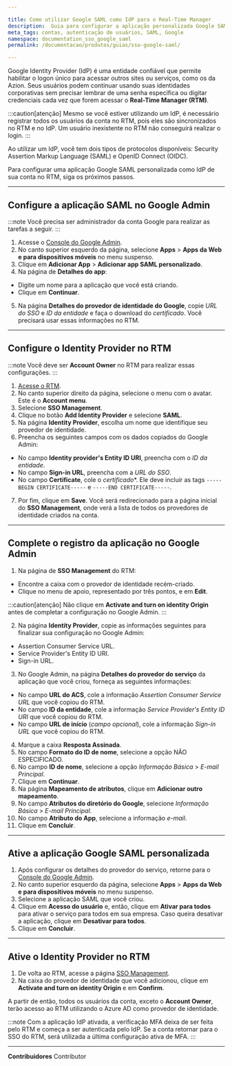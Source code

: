 ```yaml
---

title: Como utilizar Google SAML como IdP para o Real-Time Manager
description:  Guia para configurar a aplicação personalizada Google SAML como um IdP para o Real-Time Manager.
meta_tags: contas, autenticação de usuários, SAML, Google
namespace: documentation_sso_google_saml
permalink: /documentacao/produtos/guias/sso-google-saml/

---
```


Google Identity Provider (IdP) é uma entidade confiável que permite habilitar o logon único para acessar outros sites ou serviços, como os da Azion. Seus usuários podem continuar usando suas identidades corporativas sem precisar lembrar de uma senha específica ou digitar credenciais cada vez que forem acessar o **Real-Time Manager (RTM)**. 

:::caution[atenção]
Mesmo se você estiver utilizando um IdP, é necessário registrar todos os usuários da conta no RTM, pois eles são sincronizados no RTM e no IdP. Um usuário inexistente no RTM não conseguirá realizar o login. 
:::

Ao utilizar um IdP, você tem dois tipos de protocolos disponíveis: Security Assertion Markup Language (SAML) e OpenID Connect (OIDC).

Para configurar uma aplicação Google SAML personalizada como IdP de sua conta no RTM, siga os próximos passos.

---

## Configure a aplicação SAML no Google Admin

:::note
Você precisa ser administrador da conta Google para realizar as tarefas a seguir.
:::

1. Acesse o [Console do Google Admin](https://admin.google.com).
2. No canto superior esquerdo da página, selecione **Apps** > **Apps da Web e para dispositivos móveis** no menu suspenso.
3. Clique em **Adicionar App** > **Adicionar app SAML personalizado**.
4. Na página de **Detalhes do app**:

- Digite um nome para a aplicação que você está criando. 
- Clique em **Continuar**.

5. Na página **Detalhes do provedor de identidade do Google**, copie *URL do SSO* e *ID da entidade* e faça o download do *certificado*. Você precisará usar essas informações no RTM.

---

## Configure o Identity Provider no RTM

:::note
Você deve ser **Account Owner** no RTM para realizar essas configurações.
:::

1. [Acesse o RTM](https://manager.azion.com/).
2. No canto superior direito da página, selecione o menu com o avatar. Este é o **Account menu**.
3. Selecione **SSO Management**.
4. Clique no botão **Add Identity Provider** e selecione **SAML**.
5. Na página **Identity Provider**, escolha um nome que identifique seu provedor de identidade.
6. Preencha os seguintes campos com os dados copiados do Google Admin:

- No campo **Identity provider's Entity ID URI**, preencha com o *ID da entidade*.
- No campo **Sign-in URL**, preencha com a *URL do SSO*.
- No campo **Certificate**, cole o *certificado**. Ele deve incluir as tags `-----BEGIN CERTIFICATE-----` e `-----END CERTIFICATE-----`.

7. Por fim, clique em **Save**. Você será redirecionado para a página inicial do **SSO Management**, onde verá a lista de todos os provedores de identidade criados na conta. 

---

## Complete o registro da aplicação no Google Admin

1. Na página de **SSO Management** do RTM:

- Encontre a caixa com o provedor de identidade recém-criado.
- Clique no menu de apoio, representado por três pontos, e em **Edit**.

:::caution[atenção]
Não clique em **Activate and turn on identity Origin** antes de completar a configuração no Google Admin.
:::

2. Na página **Identity Provider**, copie as informações seguintes para finalizar sua configuração no Google Admin:

- Assertion Consumer Service URL.
- Service Provider's Entity ID URI.
- Sign-in URL.

3. No Google Admin, na página **Detalhes do provedor do serviço** da aplicação que você criou, forneça as seguintes informações:

- No campo **URL do ACS**, cole a informação *Assertion Consumer Service URL* que você copiou do RTM.
- No campo **ID da entidade**, cole a informação *Service Provider's Entity ID URI* que você copiou do RTM.
- No campo **URL de início** (*campo opcional*), cole a informação *Sign-in URL* que você copiou do RTM.

4. Marque a caixa **Resposta Assinada**.
5. No campo **Formato do ID de nome**, selecione a opção NÃO ESPECIFICADO.
6. No campo **ID de nome**, selecione a opção *Informação Básica* > *E-mail Principal*.
7. Clique em **Continuar**.
8. Na página **Mapeamento de atributos**, clique em **Adicionar outro mapeamento**.
9. No campo **Atributos do diretório do Google**, selecione *Informação Básica* > *E-mail Principal*.
10. No campo **Atributo do App**, selecione a informação *e-mail*.
11. Clique em **Concluir**.

---

## Ative a aplicação Google SAML personalizada

1. Após configurar os detalhes do provedor do serviço, retorne para o [Console do Google Admin](https://admin.google.com).
2.  No canto superior esquerdo da página, selecione **Apps** > **Apps da Web e para dispositivos móveis** no menu suspenso.
3. Selecione a aplicação SAML que você criou.
4. Clique em **Acesso do usuário** e, então, clique em **Ativar para todos** para ativar o serviço para todos em sua empresa. Caso queira desativar a aplicação, clique em **Desativar para todos**.
5. Clique em **Concluir**.

---

## Ative o Identity Provider no RTM

1. De volta ao RTM, acesse a página [SSO Management](https://manager.azion.com/iam/sso/identity-providers).
2. Na caixa do provedor de identidade que você adicionou, clique em **Activate and turn on identity Origin** e em **Confirm**.

A partir de então, todos os usuários da conta, exceto o **Account Owner**, terão acesso ao RTM utilizando o Azure AD como provedor de identidade.

:::note
Com a aplicação IdP ativada, a verificação MFA deixa de ser feita pelo RTM e começa a ser autenticada pelo IdP. Se a conta retornar para o SSO do RTM, será utilizada a última configuração ativa de MFA.
:::


---


**Contribuidores** <ContributorList>Contributor</ContributorList>
